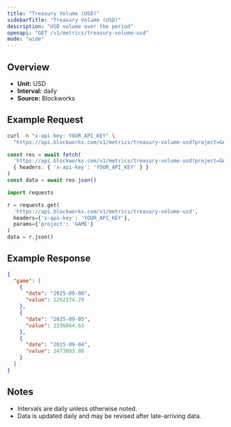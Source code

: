 ```yaml
---
title: "Treasury Volume (USD)"
sidebarTitle: "Treasury Volume (USD)"
description: "USD volume over the period"
openapi: "GET /v1/metrics/treasury-volume-usd"
mode: "wide"
---
```


## Overview

- **Unit:** USD
- **Interval:** daily
- **Source:** Blockworks

## Example Request

<CodeGroup>

```bash cURL
curl -H "x-api-key: YOUR_API_KEY" \
  "https://api.blockworks.com/v1/metrics/treasury-volume-usd?project=GAME"
```

```typescript TypeScript
const res = await fetch(
  'https://api.blockworks.com/v1/metrics/treasury-volume-usd?project=GAME',
  { headers: { 'x-api-key': 'YOUR_API_KEY' } }
)
const data = await res.json()
```

```python Python
import requests

r = requests.get(
  'https://api.blockworks.com/v1/metrics/treasury-volume-usd',
  headers={'x-api-key': 'YOUR_API_KEY'},
  params={'project': 'GAME'}
)
data = r.json()
```

</CodeGroup>

## Example Response

```json
{
  "game": [
    {
      "date": "2025-09-08",
      "value": 2262374.29
    },
    {
      "date": "2025-09-05",
      "value": 2336864.63
    },
    {
      "date": "2025-09-04",
      "value": 2473083.98
    }
  ]
}
```

## Notes
- Intervals are daily unless otherwise noted.
- Data is updated daily and may be revised after late-arriving data.

